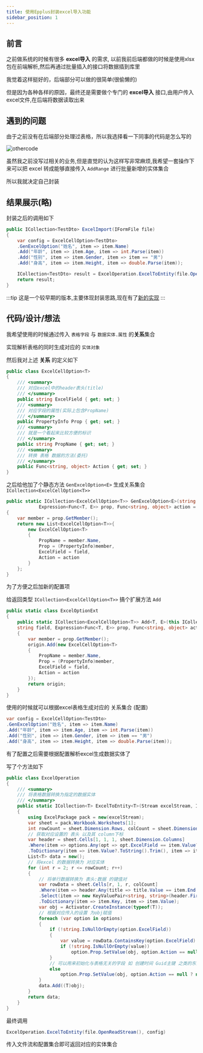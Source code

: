 ```yaml
---
title: 使用Epplus封装excel导入功能
sidebar_position: 1
---
```

## 前言

之前做系统的时候有很多 **excel导入** 的需求, 以前我前后端都做的时候是使用xlsx包在前端解析,然后再通过批量插入的接口将数据插到库里

我觉着这样挺好的，后端部分可以做的很简单(很偷懒的)

但是因为各种各样的原因，最终还是需要做个专门的 **excel导入** 接口,由用户传入excel文件,在后端将数据读取出来

## 遇到的问题

由于之前没有在后端部分处理过表格，所以我选择看一下同事的代码是怎么写的

![othercode](/img/epplus_excel/other_excel_code.webp)

虽然我之前没写过相关的业务,但是直觉的认为这样写非常麻烦,我希望一套操作下来可以把 excel 转成能够直接传入 `AddRange` 进行批量新增的实体集合

所以我就决定自己封装

## 结果展示(略)

封装之后的调用如下

```csharp
public ICollection<TestDto> ExcelImport(IFormFile file)
{
    var config = ExcelCellOption<TestDto>
    .GenExcelOption("姓名", item => item.Name)
    .Add("年龄", item => item.Age, item => int.Parse(item))
    .Add("性别", item => item.Gender, item => item == "男")
    .Add("身高", item => item.Height, item => double.Parse(item));

    ICollection<TestDto> result = ExcelOperation.ExcelToEntity(file.OpenReadStream(), config);
    return result;
}
```

:::tip
这是一个较早期的版本,主要体现封装思路,现在有了[新的实现](/docs/tools/Excel/BestPractice)
:::

## 代码/设计/想法

我希望使用的时候通过传入 `表格字段` 与 `数据实体.属性` 的**关系**集合

实现解析表格的同时生成对应的 `实体对象`

然后我对上述 **关系** 的定义如下

```csharp
public class ExcelCellOption<T>
{
    /// <summary>
    /// 对应excel中的header表头(title)
    /// </summary>
    public string ExcelField { get; set; }
    /// <summary>
    /// 对应字段的属性(实际上包含PropName)
    /// </summary>
    public PropertyInfo Prop { get; set; }
    /// <summary>
    /// 就是一个看起来比较方便的标识
    /// </summary>
    public string PropName { get; set; }
    /// <summary>
    /// 转换 表格 数据的方法(委托)
    /// </summary>
    public Func<string, object> Action { get; set; }
}
```

之后给他加了个静态方法 `GenExcelOption<E>` 生成关系集合 `ICollection<ExcelCellOption<T>>`

```csharp
public static ICollection<ExcelCellOption<T>> GenExcelOption<E>(string field,
            Expression<Func<T, E>> prop, Func<string, object> action = null)
{
    var member = prop.GetMember();
    return new List<ExcelCellOption<T>>{
        new ExcelCellOption<T>
        {
            PropName = member.Name,
            Prop = (PropertyInfo)member,
            ExcelField = field,
            Action = action
        }
    };
}
```

为了方便之后加新的配置项

给返回类型 `ICollection<ExcelCellOption<T>>` 搞个扩展方法 `Add`

```csharp
public static class ExcelOptionExt
{
    public static ICollection<ExcelCellOption<T>> Add<T, E>(this ICollection<ExcelCellOption<T>> origin,
    string field, Expression<Func<T, E>> prop, Func<string, object> action = null)
    {
        var member = prop.GetMember();
        origin.Add(new ExcelCellOption<T>
        {
            PropName = member.Name,
            Prop = (PropertyInfo)member,
            ExcelField = field,
            Action = action
        });
        return origin;
    }
}
```

使用的时候就可以根据excel表格生成对应的 关系集合 (配置)

```csharp
var config = ExcelCellOption<TestDto>
.GenExcelOption("姓名", item => item.Name)
.Add("年龄", item => item.Age, item => int.Parse(item))
.Add("性别", item => item.Gender, item => item == "男")
.Add("身高", item => item.Height, item => double.Parse(item));
```

有了配置之后需要根据配置解析excel生成数据实体了

写了个方法如下

```csharp
public class ExcelOperation
{
    /// <summary>
    /// 将表格数据转换为指定的数据实体
    /// </summary>
    public static ICollection<T> ExcelToEntity<T>(Stream excelStream, ICollection<ExcelCellOption<T>> options)
    {
        using ExcelPackage pack = new(excelStream);
        var sheet = pack.Workbook.Worksheets[1];
        int rowCount = sheet.Dimension.Rows, colCount = sheet.Dimension.Columns;
        // 获取对应设置的 表头 以及其 column下标
        var header = sheet.Cells[1, 1, 1, sheet.Dimension.Columns]
        .Where(item => options.Any(opt => opt.ExcelField == item.Value?.ToString().Trim()))
        .ToDictionary(item => item.Value?.ToString().Trim(), item => item.End.Column);
        List<T> data = new();
        // 将excel 的数据转换为 对应实体
        for (int r = 2; r <= rowCount; r++)
        {
            // 将单行数据转换为 表头:数据 的键值对
            var rowData = sheet.Cells[r, 1, r, colCount]
            .Where(item => header.Any(title => title.Value == item.End.Column))
            .Select(item => new KeyValuePair<string, string>(header.First(title => title.Value == item.End.Column).Key, item.Value?.ToString().Trim()))
            .ToDictionary(item => item.Key, item => item.Value);
            var obj = Activator.CreateInstance(typeof(T));
            // 根据对应传入的设置 为obj赋值
            foreach (var option in options)
            {
                if (!string.IsNullOrEmpty(option.ExcelField))
                {
                    var value = rowData.ContainsKey(option.ExcelField) ? rowData[option.ExcelField] : string.Empty;
                    if (!string.IsNullOrEmpty(value))
                        option.Prop.SetValue(obj, option.Action == null ? value : option.Action(value));
                }
                // 可以用来初始化与表格无关的字段 如 创建时间 Guid主键 之类的东西
                else
                    option.Prop.SetValue(obj, option.Action == null ? null : option.Action(string.Empty));
            }
            data.Add((T)obj);
        }
        return data;
    }
}
```

最终调用

```csharp
ExcelOperation.ExcelToEntity(file.OpenReadStream(), config)
```

传入文件流和配置集合即可返回对应的实体集合

